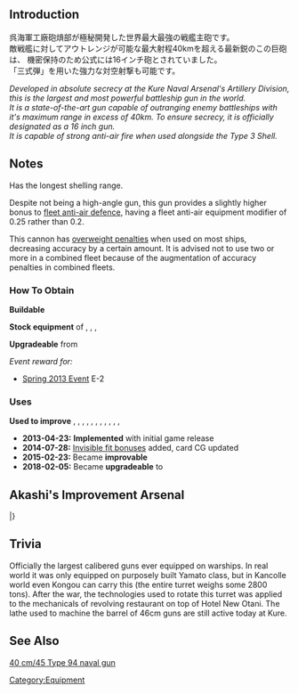 {{EquipmentInfo|9}}

==Introduction==
呉海軍工廠砲熕部が極秘開発した世界最大最強の戦艦主砲です。<br />
敵戦艦に対してアウトレンジが可能な最大射程40kmを超える最新鋭のこの巨砲は、
機密保持のため公式には16インチ砲とされていました。<br />
「三式弾」を用いた強力な対空射撃も可能です。

''Developed in absolute secrecy at the Kure Naval Arsenal's Artillery Division, this is the largest and most powerful battleship gun in the world.''<br>
''It is a state-of-the-art gun capable of outranging enemy battleships with it's maximum range in excess of 40km. To ensure secrecy, it is officially designated as a 16 inch gun.''<br>
''It is capable of strong anti-air fire when used alongside the Type 3 Shell.''

==Notes==
Has the longest shelling range.

Despite not being a high-angle gun, this gun provides a slightly higher bonus to [[Anti-Air Fire#Adjusted Anti-Air|fleet anti-air defence]], having a fleet anti-air equipment modifier of 0.25 rather than 0.2.

This cannon has [[Gun Fit Bonuses|overweight penalties]] when used on most ships, decreasing accuracy by a certain amount. It is advised not to use two or more in a combined fleet because of the augmentation of accuracy penalties in combined fleets.

<div class="mw-collapsible"><h3>How To Obtain</h3>
<div class="mw-collapsible-content">
'''Buildable'''

'''Stock equipment''' of {{Ship/Link|Musashi Kai}}, {{Ship/Link|Musashi}}, {{Ship/Link|Yamato Kai}}, {{Ship/Link|Yamato}}

'''Upgradeable''' from {{Equipment/Link|Prototype 46cm Twin Gun Mount}}

''Event reward for:''
* [[Spring 2013 Event]] E-2

</div></div>

<div class="mw-collapsible"><h3>Uses</h3>
<div class="mw-collapsible-content">
'''Used to improve''' {{Equipment/Link|41cm Twin Gun Mount}}, {{Equipment/Link|46cm Triple Gun Mount}}, {{Equipment/Link|Prototype 41cm Triple Gun Mount}}, {{Equipment/Link|Prototype 51cm Twin Gun Mount}}, {{Equipment/Link|16inch Triple Gun Mount Mk.7}}, {{Equipment/Link|30.5cm Triple Gun Mount Kai}}, {{Equipment/Link|41cm Triple Gun Mount Kai}}, {{Equipment/Link|38cm Quadruple Gun Mount}}, {{Equipment/Link|46cm Triple Gun Mount Kai}}, {{Equipment/Link|51cm Twin Gun Mount}}, {{Equipment/Link|Type 1 Armor Piercing Shell Kai}}, {{Equipment/Link|16inch Triple Gun Mount Mk.6 mod.2}}

</div></div>


<div class="mw-collapsible><h3>Updates History</h3>
<div class="mw-collapsible-content>
* '''2013-04-23:''' '''Implemented''' with initial game release
* '''2014-07-28:''' [[Gun Fit Bonuses|Invisible fit bonuses]] added, card CG updated
* '''2015-02-23:''' Became '''improvable'''
* '''2018-02-05:''' Became '''upgradeable''' to {{Equipment/Link|46cm Triple Gun Mount Kai}}
</div></div>

==Akashi's Improvement Arsenal==
{{AkashiWorkshop}}
{{AkashiWorkshopLine
|Name=46cm Triple Gun Mount
|ItemType=RedGunHeavy
|Fuel=50
|Ammo=480
|Steel=800
|Baux=50
|Mats0-5=6/8
|Mats6-9=8/10
|Mats10=18/36
|Screws0-5=4/6
|Screws6-9=5/8
|Screws10=12/16
|EquipConsume0-5=1x{{RedGunHeavy|46cm Triple Gun Mount}}
|EquipConsume6-9=2x{{RedGunHeavy|46cm Triple Gun Mount}}
|EquipConsume10=4x{{RedGunHeavy|46cm Triple Gun Mount}}<br>2x{{GunMat}}
|Sun=&nbsp;<br>&nbsp;<br>M<br>&nbsp;
|Mon=&nbsp;<br>&nbsp;<br>M<br>M1
|Tue=Y<br>Y1<br>&nbsp;<br>&nbsp;
|Wed=Y<br>Y1<br>&nbsp;<br>&nbsp;
|Thu=Y<br>Y1<br>&nbsp;<br>&nbsp;
|Fri=Y<br>&nbsp;<br>&nbsp;<br>&nbsp;
|Sat=Y<br>&nbsp;<br>&nbsp;<br>&nbsp;
|2ndShip=[[Yamato]]<br>[[Yamato#First Upgrade|Yamato Kai]]<br>[[Musashi]]<br>[[Musashi#First Upgrade|Musashi Kai/Kai Ni]]
|Notes=Upgrades to [[46cm Triple Gun Mount Kai]].
}}
|}

==Trivia==
Officially the largest calibered guns ever equipped on warships. In real world it was only equipped on purposely built Yamato class, but in Kancolle world even Kongou can carry this (the entire turret weighs some 2800 tons). After the war, the technologies used to rotate this turret was applied to the mechanicals of revolving restaurant on top of Hotel New Otani. The lathe used to machine the barrel of 46cm guns are still active today at Kure. 

==See Also==
[[wikipedia:40 cm/45 Type 94 naval gun|40 cm/45 Type 94 naval gun]]
{{Equipmentlist}}
[[Category:Equipment]]